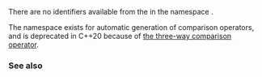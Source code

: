 {{title|std::rel_ops Symbol Index}}
{{cpp/symbol index/navbar}}

There are no identifiers available from the {{lt|cpp/standard library}} in the namespace {{c|std::rel_ops}}.

The namespace exists for automatic generation of comparison operators, and is deprecated in C++20 because of [[cpp/language/operator comparison#Three-way comparison|the three-way comparison operator]].

===See also===
{{dsc begin}}
{{dsc inc|cpp/utility/rel_ops/dsc operator_cmp}}
{{dsc end}}

{{langlinks|de|es|ja|ru|zh}}